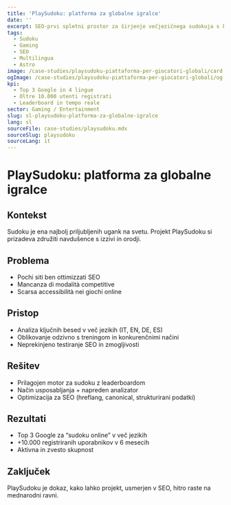 ```yaml
---
title: 'PlaySudoku: platforma za globalne igralce'
date: ''
excerpt: SEO-prvi spletni prostor za širjenje večjezičnega sudokuja s konkurenčnimi načini.
tags:
  - Sudoku
  - Gaming
  - SEO
  - Multilingua
  - Astro
image: /case-studies/playsudoku-piattaforma-per-giocatori-globali/card.webp
ogImage: /case-studies/playsudoku-piattaforma-per-giocatori-globali/og.webp
kpi:
  - Top 3 Google in 4 lingue
  - Oltre 10.000 utenti registrati
  - Leaderboard in tempo reale
sector: Gaming / Entertainment
slug: sl-playsudoku-platforma-za-globalne-igralce
lang: sl
sourceFile: case-studies/playsudoku.mdx
sourceSlug: playsudoku
sourceLang: it
---
```


# PlaySudoku: platforma za globalne igralce

## Kontekst
Sudoku je ena najbolj priljubljenih ugank na svetu. Projekt PlaySudoku si prizadeva združiti navdušence s izzivi in orodji.

## Problema
- Pochi siti ben ottimizzati SEO  
- Mancanza di modalità competitive  
- Scarsa accessibilità nei giochi online

## Pristop
- Analiza ključnih besed v več jezikih (IT, EN, DE, ES)  
- Oblikovanje odzivno s treningom in konkurenčnimi načini  
- Neprekinjeno testiranje SEO in zmogljivosti

## Rešitev
- Prilagojen motor za sudoku z leaderboardom  
- Način usposabljanja + napreden analizator  
- Optimizacija za SEO (hreflang, canonical, strukturirani podatki)

## Rezultati
- Top 3 Google za “sudoku online” v več jezikih  
- +10.000 registriranih uporabnikov v 6 mesecih  
- Aktivna in zvesto skupnost

## Zaključek
PlaySudoku je dokaz, kako lahko projekt, usmerjen v SEO, hitro raste na mednarodni ravni.